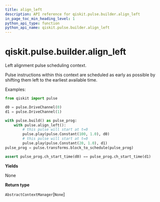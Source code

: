 ```yaml
---
title: align_left
description: API reference for qiskit.pulse.builder.align_left
in_page_toc_min_heading_level: 1
python_api_type: function
python_api_name: qiskit.pulse.builder.align_left
---
```


# qiskit.pulse.builder.align\_left

<Function id="qiskit.pulse.builder.align_left" isDedicatedPage={true} github="https://github.com/qiskit/qiskit/tree/stable/0.21/qiskit/pulse/builder.py" signature="align_left()">
  Left alignment pulse scheduling context.

  Pulse instructions within this context are scheduled as early as possible by shifting them left to the earliest available time.

  Examples:

  ```python
  from qiskit import pulse

  d0 = pulse.DriveChannel(0)
  d1 = pulse.DriveChannel(1)

  with pulse.build() as pulse_prog:
      with pulse.align_left():
          # this pulse will start at t=0
          pulse.play(pulse.Constant(100, 1.0), d0)
          # this pulse will start at t=0
          pulse.play(pulse.Constant(20, 1.0), d1)
  pulse_prog = pulse.transforms.block_to_schedule(pulse_prog)

  assert pulse_prog.ch_start_time(d0) == pulse_prog.ch_start_time(d1)
  ```

  **Yields**

  None

  **Return type**

  `AbstractContextManager`\[`None`]
</Function>

